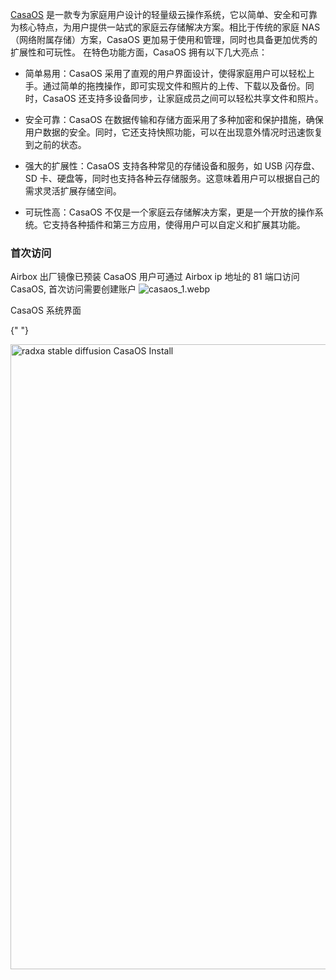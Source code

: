 [CasaOS](https://casaos.io/) 是一款专为家庭用户设计的轻量级云操作系统，它以简单、安全和可靠为核心特点，为用户提供一站式的家庭云存储解决方案。相比于传统的家庭 NAS（网络附属存储）方案，CasaOS 更加易于使用和管理，同时也具备更加优秀的扩展性和可玩性。
在特色功能方面，CasaOS 拥有以下几大亮点：

- 简单易用：CasaOS 采用了直观的用户界面设计，使得家庭用户可以轻松上手。通过简单的拖拽操作，即可实现文件和照片的上传、下载以及备份。同时，CasaOS 还支持多设备同步，让家庭成员之间可以轻松共享文件和照片。

- 安全可靠：CasaOS 在数据传输和存储方面采用了多种加密和保护措施，确保用户数据的安全。同时，它还支持快照功能，可以在出现意外情况时迅速恢复到之前的状态。

- 强大的扩展性：CasaOS 支持各种常见的存储设备和服务，如 USB 闪存盘、SD 卡、硬盘等，同时也支持各种云存储服务。这意味着用户可以根据自己的需求灵活扩展存储空间。

- 可玩性高：CasaOS 不仅是一个家庭云存储解决方案，更是一个开放的操作系统。它支持各种插件和第三方应用，使得用户可以自定义和扩展其功能。

### 首次访问

Airbox 出厂镜像已预装 CasaOS 用户可通过 Airbox ip 地址的 81 端口访问 CasaOS, 首次访问需要创建账户
![casaos_1.webp](/img/general-tutorial/tpu_ai/casaos_1.webp)

CasaOS 系统界面

{" "}

<img
  src="/img/general-tutorial/tpu_ai/casaos_4.webp"
  alt="radxa stable diffusion CasaOS Install"
  width="1000px"
/>
